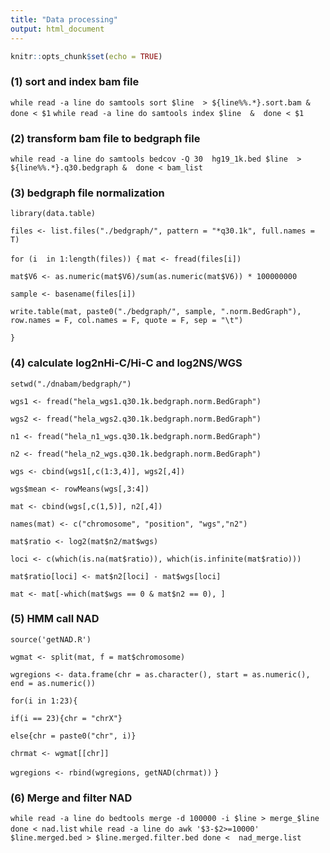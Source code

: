 ```yaml
---
title: "Data processing"
output: html_document
---
```


```r
knitr::opts_chunk$set(echo = TRUE)
```

### (1) sort and index bam file 
`while read -a line
do
samtools sort $line  > ${line%%.*}.sort.bam & 
done < $1` 
`while read -a line
do
samtools index $line  & 
done < $1`    

### (2) transform bam file to bedgraph file 
`while read -a line
do samtools bedcov -Q 30  hg19_1k.bed $line  > ${line%%.*}.q30.bedgraph & 
done < bam_list`    

### (3)  bedgraph file normalization 
`library(data.table)` 

`files <- list.files("./bedgraph/", pattern = "*q30.1k", full.names = T)`

`for (i  in 1:length(files)) {`
  `mat <- fread(files[i])`
  
  `mat$V6 <- as.numeric(mat$V6)/sum(as.numeric(mat$V6)) * 100000000`
  
  `sample <- basename(files[i])`
  
  `write.table(mat, paste0("./bedgraph/", sample, ".norm.BedGraph"),` 
              `row.names = F, col.names = F, quote = F, sep = "\t")`
              
`}`

### (4)  calculate log2nHi-C/Hi-C and log2NS/WGS 
`setwd("./dnabam/bedgraph/")`

`wgs1 <- fread("hela_wgs1.q30.1k.bedgraph.norm.BedGraph")`

`wgs2 <- fread("hela_wgs2.q30.1k.bedgraph.norm.BedGraph")`

`n1 <- fread("hela_n1_wgs.q30.1k.bedgraph.norm.BedGraph")`

`n2 <- fread("hela_n2_wgs.q30.1k.bedgraph.norm.BedGraph")`

`wgs <- cbind(wgs1[,c(1:3,4)], wgs2[,4])`

`wgs$mean <- rowMeans(wgs[,3:4])`

`mat <- cbind(wgs[,c(1,5)], n2[,4])`

`names(mat) <- c("chromosome", "position", "wgs","n2")`

`mat$ratio <- log2(mat$n2/mat$wgs)`

`loci <- c(which(is.na(mat$ratio)), which(is.infinite(mat$ratio)))`

`mat$ratio[loci] <- mat$n2[loci] - mat$wgs[loci]`

`mat <- mat[-which(mat$wgs == 0 & mat$n2 == 0), ]`

### (5)  HMM call NAD 
`source('getNAD.R')`

`wgmat <- split(mat, f = mat$chromosome)`

`wgregions <- data.frame(chr = as.character(), start = as.numeric(), end = as.numeric())`

`for(i in 1:23){`

  `if(i == 23){chr = "chrX"}`

  `else{chr = paste0("chr", i)}`
  
  `chrmat <- wgmat[[chr]]`
  
  `wgregions <- rbind(wgregions, getNAD(chrmat))`
`}`

### (6)  Merge and filter NAD 
`
while read -a line
do bedtools merge -d 100000 -i $line > merge_$line
done < nad.list
`
`while read -a line
do awk '$3-$2>=10000' $line.merged.bed > $line.merged.filter.bed
done <  nad_merge.list`